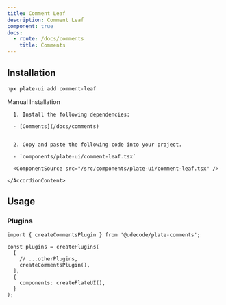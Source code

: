 ```yaml
---
title: Comment Leaf
description: Comment Leaf
component: true
docs:
  - route: /docs/comments
    title: Comments
---
```


<ComponentExample src="/src/components/examples/PlaygroundDemo.tsx">
  <PlaygroundDemo id="comment" />
</ComponentExample>

## Installation

```bash
npx plate-ui add comment-leaf
```

<Accordion type="single" collapsible>
  <AccordionItem value="manual-installation">
    <AccordionTrigger>Manual Installation</AccordionTrigger>
    <AccordionContent>

      1. Install the following dependencies:

      - [Comments](/docs/comments)


      2. Copy and paste the following code into your project.

      - `components/plate-ui/comment-leaf.tsx`

      <ComponentSource src="/src/components/plate-ui/comment-leaf.tsx" />

    </AccordionContent>

  </AccordionItem>
</Accordion>

## Usage

### Plugins

```tsx
import { createCommentsPlugin } from '@udecode/plate-comments';

const plugins = createPlugins(
  [
    // ...otherPlugins,
    createCommentsPlugin(),
  ],
  {
    components: createPlateUI(),
  }
);
```
